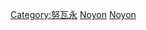 {{Cat more|努瓦永}}

[[Category:努瓦永|Category:努瓦永]]
[[Category:上法蘭西大區各城市出身人物|Noyon]]
[[Category:瓦茲省人|Noyon]]